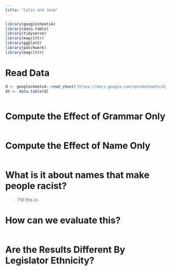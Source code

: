 ```yaml
---
title: "Colin and Jose"
---
```


```r
library(googlesheets4)
library(data.table)
library(tidyverse)
library(magrittr)
library(ggplot2)
library(patchwork)
library(magrittr)
```

# Read Data 

```r
d <- googlesheets4::read_sheet("https://docs.google.com/spreadsheets/d/1LeXRtBozf_LEHQr3G9QVr3fX7XbEIUD-gU-L7E5kq5o/edit#gid=0")
dt <- data.table(d)
```

```r

```

# Compute the Effect of Grammar Only

```r

```

# Compute the Effect of Name Only 

```r

```

# What is it about names that make people racist? 

> Fill this in.

# How can we evaluate this? 

```r

```

# Are the Results Different By Legislator Ethnicity? 

```r

```

